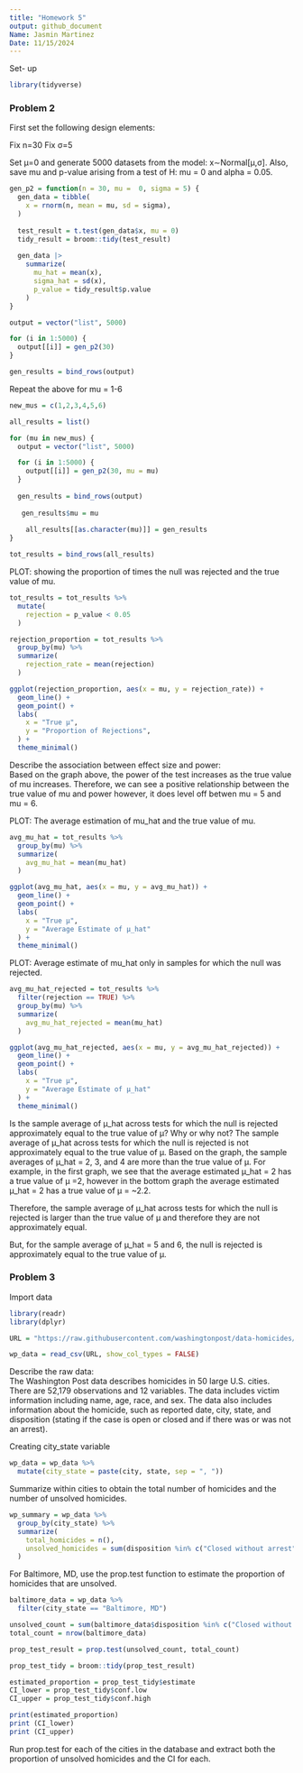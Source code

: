 ```yaml
---
title: "Homework 5"
output: github_document
Name: Jasmin Martinez
Date: 11/15/2024
---
```

Set- up
```r
library(tidyverse)
```

### **Problem 2**
First set the following design elements:

Fix n=30
Fix σ=5

Set μ=0 and generate 5000 datasets from the model: x∼Normal[μ,σ]. 
Also, save mu and p-value arising from a test of H: mu = 0 and alpha = 0.05. 
```r
gen_p2 = function(n = 30, mu =  0, sigma = 5) {
  gen_data = tibble(
    x = rnorm(n, mean = mu, sd = sigma),
  )
  
  test_result = t.test(gen_data$x, mu = 0)
  tidy_result = broom::tidy(test_result)
  
  gen_data |>
    summarize(
      mu_hat = mean(x),
      sigma_hat = sd(x),
      p_value = tidy_result$p.value
    )
}

output = vector("list", 5000)

for (i in 1:5000) {
  output[[i]] = gen_p2(30)
}

gen_results = bind_rows(output)
```

Repeat the above for mu = 1-6
```r
new_mus = c(1,2,3,4,5,6)

all_results = list()

for (mu in new_mus) {
  output = vector("list", 5000) 

  for (i in 1:5000) {
    output[[i]] = gen_p2(30, mu = mu)
  }
  
  gen_results = bind_rows(output)
  
   gen_results$mu = mu
   
    all_results[[as.character(mu)]] = gen_results
}

tot_results = bind_rows(all_results)
```

PLOT: showing the proportion of times the null was rejected and the true value of mu. 
```r
tot_results = tot_results %>%
  mutate(
    rejection = p_value < 0.05
  )

rejection_proportion = tot_results %>%
  group_by(mu) %>%
  summarize(
    rejection_rate = mean(rejection)
  )

ggplot(rejection_proportion, aes(x = mu, y = rejection_rate)) +
  geom_line() + 
  geom_point() +
  labs(
    x = "True μ",
    y = "Proportion of Rejections",
  ) +
  theme_minimal()


```
Describe the association between effect size and power:  
Based on the graph above, the power of the test increases as the true value of mu increases. Therefore, we can see a positive relationship between the true value of mu and power however, it does level off betwen mu = 5 and mu = 6.

PLOT: The average estimation of mu_hat and the true value of mu.

```r
avg_mu_hat = tot_results %>%
  group_by(mu) %>%
  summarize(
    avg_mu_hat = mean(mu_hat)
  )

ggplot(avg_mu_hat, aes(x = mu, y = avg_mu_hat)) +
  geom_line() +
  geom_point() +
  labs(
    x = "True μ", 
    y = "Average Estimate of μ_hat"
  ) +
  theme_minimal()

```
PLOT: Average estimate of mu_hat only in samples for which the null was rejected. 
```r
avg_mu_hat_rejected = tot_results %>%
  filter(rejection == TRUE) %>%
  group_by(mu) %>%
  summarize(
    avg_mu_hat_rejected = mean(mu_hat)
  )

ggplot(avg_mu_hat_rejected, aes(x = mu, y = avg_mu_hat_rejected)) +
  geom_line() + 
  geom_point() +
  labs(
    x = "True μ", 
    y = "Average Estimate of μ_hat"
  ) +
  theme_minimal()

```
Is the sample average of μ_hat across tests for which the null is rejected approximately equal to the true value of μ? Why or why not? 
The sample average of μ_hat across tests for which the null is rejected is not approximately equal to the true value of μ. Based on the graph, the sample averages of μ_hat = 2, 3, and 4 are more than the true value of μ. For example, in the first graph, we see that the average estimated μ_hat = 2 has a true value of μ =2, however in the bottom graph the average estimated μ_hat = 2 has a true value of μ = ~2.2. 

Therefore, the sample average of μ_hat across tests for which the null is rejected is larger than the true value of μ and therefore they are not approximately equal. 

But, for the sample average of μ_hat = 5 and 6, the null is rejected is approximately equal to the true value of μ. 

### **Problem 3**
Import data 
```r
library(readr)
library(dplyr)

URL = "https://raw.githubusercontent.com/washingtonpost/data-homicides/refs/heads/master/homicide-data.csv"

wp_data = read_csv(URL, show_col_types = FALSE)
```
Describe the raw data:  
The Washington Post data describes homicides in 50 large U.S. cities. There are 52,179 observations and 12 variables. The data includes victim information including name, age, race, and sex. The data also includes information about the homicide, such as reported date, city, state, and disposition (stating if the case is open or closed and if there was or was not an arrest).

Creating city_state variable 
```r
wp_data = wp_data %>%
  mutate(city_state = paste(city, state, sep = ", "))
```

Summarize within cities to obtain the total number of homicides and the number of unsolved homicides. 
```r
wp_summary = wp_data %>%
  group_by(city_state) %>%
  summarize(
    total_homicides = n(),
    unsolved_homicides = sum(disposition %in% c("Closed without arrest", "Open/No arrest"), na.rm = TRUE)
  )
```

For Baltimore, MD, use the prop.test function to estimate the proportion of homicides that are unsolved. 
```r
baltimore_data = wp_data %>%
  filter(city_state == "Baltimore, MD")

unsolved_count = sum(baltimore_data$disposition %in% c("Closed without arrest", "Open/No arrest"), na.rm = TRUE)
total_count = nrow(baltimore_data)

prop_test_result = prop.test(unsolved_count, total_count)

prop_test_tidy = broom::tidy(prop_test_result)

estimated_proportion = prop_test_tidy$estimate
CI_lower = prop_test_tidy$conf.low
CI_upper = prop_test_tidy$conf.high

print(estimated_proportion)
print (CI_lower)
print (CI_upper)

```
Run prop.test for each of the cities in the database and extract both the proportion of unsolved homicides and the CI for each. 
```r

```

